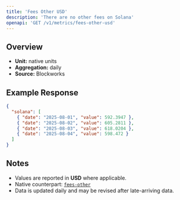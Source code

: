 ```yaml
---
title: 'Fees Other USD'
description: 'There are no other fees on Solana'
openapi: 'GET /v1/metrics/fees-other-usd'
---
```


## Overview

- **Unit:** native units
- **Aggregation:** daily
- **Source:** Blockworks



## Example Response

```json
{
  "solana": [
    { "date": "2025-08-01", "value": 592.3947 },
    { "date": "2025-08-02", "value": 605.2811 },
    { "date": "2025-08-03", "value": 618.0204 },
    { "date": "2025-08-04", "value": 598.472 }
  ]
}
```

## Notes
- Values are reported in **USD** where applicable.
- Native counterpart: [`fees-other`](/api-reference/metrics/solana/fees-other)
- Data is updated daily and may be revised after late-arriving data.
